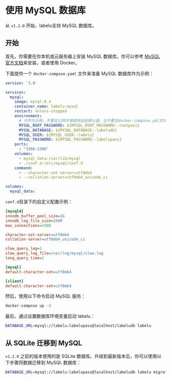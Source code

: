 
# 使用 MySQL 数据库

从 `v1.2.0` 开始，labelu支持 MySQL 数据库。

## 开始

首先，你需要在你本机或云服务器上安装 MySQL 数据库。你可以参考 [MySQL 官方文档](https://dev.mysql.com/downloads/installer/)来安装，或者使用 Docker。

下面提供一个 `docker-compose.yaml` 文件来准备 MySQL 数据库作为示例：

```yaml title="docker-compose.yml"
version: '3.8'

services:
  mysql:
    image: mysql:8.4
    container_name: labelu-mysql
    restart: unless-stopped
    environment:
      # 只作为示例，不要在公网环境使用这些默认值，也不要在docker-compose.yml文件中明文写入密码
      MYSQL_ROOT_PASSWORD: ${MYSQL_ROOT_PASSWORD:-rootpass}
      MYSQL_DATABASE: ${MYSQL_DATABASE:-labeludb}
      MYSQL_USER: ${MYSQL_USER:-labelu}
      MYSQL_PASSWORD: ${MYSQL_PASSWORD:-labelupass}
    ports:
      - "3306:3306"
    volumes:
      - mysql_data:/var/lib/mysql
      - ./conf.d:/etc/mysql/conf.d
    command:
      - --character-set-server=utf8mb4
      - --collation-server=utf8mb4_unicode_ci

volumes:
  mysql_data:
```

`conf.d`目录下的自定义配置示例：

```ini title="conf.d/labelu.cnf"
[mysqld]
innodb_buffer_pool_size=1G
innodb_log_file_size=256M
max_connections=1000

character-set-server=utf8mb4
collation-server=utf8mb4_unicode_ci

slow_query_log=1
slow_query_log_file=/var/log/mysql/slow.log
long_query_time=2

[mysql]
default-character-set=utf8mb4

[client]
default-character-set=utf8mb4
```

然后，使用以下命令启动 MySQL 服务：

```bash
docker-compose up -d
```

最后，通过设置数据库环境变量启动 labelu：

```bash
DATABASE_URL=mysql://labelu:labelupass@localhost/labeludb labelu
```

## 从 SQLite 迁移到 MySQL

`v1.2.0` 之前的版本使用的是 SQLite 数据库。升级到最新版本后，你可以使用以下步骤将数据迁移到 MySQL 数据库：

```bash
DATABASE_URL=mysql://labelu:labelupass@localhost/labeludb labelu migrate_to_mysql
```
